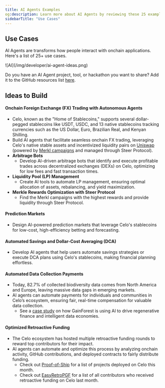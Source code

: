 ```yaml
---
title: AI Agents Examples
og:description: Learn more about AI Agents by reviewing these 25 examples.
sidebarTitle: "Use Cases"
---
```


## Use Cases
AI Agents are transforms how people interact with onchain applications. Here's a list of 25+ use cases.

<Frame>
![AI](/img/developer/ai-agent-ideas.png)
</Frame>

Do you have an AI Agent project, tool, or hackathon you want to share? Add it to the GitHub resources list [here](https://github.com/celo-org/ai-agent-ideas).


## Ideas to Build

#### Onchain Foreign Exchange (FX) Trading with Autonomous Agents
- Celo, known as the "Home of Stablecoins," supports several dollar-pegged stablecoins like USDT, USDC, and 13 native stablecoins tracking currencies such as the US Dollar, Euro, Brazilian Real, and Kenyan Shilling.
- Build AI agents that facilitate seamless onchain FX trading, leveraging Celo's native stable assets and incentivized liquidity pairs on [Uniswap](https://app.uniswap.org/explore/pools/celo) (powered by [Merkl campaigns](https://merkl.angle.money/?chain=42220) and managed through Steer Protocol).
- **Arbitrage Bots**
    - Develop AI-driven arbitrage bots that identify and execute profitable trades across decentralized exchanges (DEXs) on Celo, optimizing for low fees and fast transaction times.
- **Liquidity Pool (LP) Management**
    - Create AI tools to automate LP management, ensuring optimal allocation of assets, rebalancing, and yield maximization.
- **Merkle Rewards Optimization with Steer Protocol**
    - Find the Merkl campaigns with the highest rewards and provide liquidity through Steer Protocol.

#### Prediction Markets
- Design AI-powered prediction markets that leverage Celo's stablecoins for low-cost, high-efficiency betting and forecasting.

#### Automated Savings and Dollar-Cost Averaging (DCA)
- Develop AI agents that help users automate savings strategies or execute DCA plans using Celo's stablecoins, making financial planning effortless.

#### Automated Data Collection Payments
- Today, 82.7% of collected biodiversity data comes from North America and Europe, leaving massive data gaps in emerging markets.
- AI agents can automate payments for individuals and communities in Celo’s ecosystem, ensuring fair, real-time compensation for valuable data collection.
    - See a [case study](https://www.daviddao.org/posts/regenerative-intelligence/) on how GainForest is using AI to drive regenerative finance and intelligent data economies.

#### Optimized Retroactive Funding
- The Celo ecosystem has hosted multiple retroactive funding rounds to reward top contributors for their impact. 
- AI agents can automate and optimize this process by analyzing onchain activity, GitHub contributions, and deployed contracts to fairly distribute funding.
    - Check out [Proof-of-Ship](https://github.com/celo-org/Proof-of-Ship) for a list of projects deployed on Celo this month.
    - Check out [EasyRetroPGF](https://easyretropgf.xyz/celo-citizen-retro/stats) for a list of all contributors who received retroactive funding on Celo last month.

